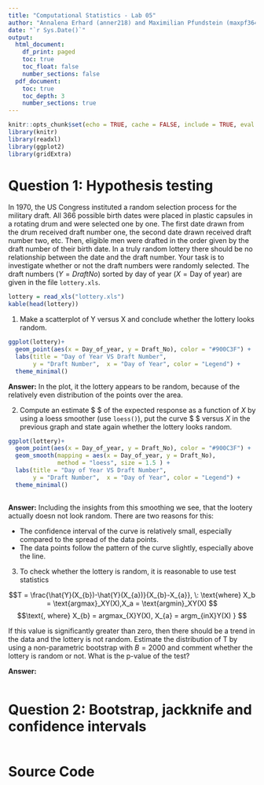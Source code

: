```yaml
---
title: "Computational Statistics - Lab 05"
author: "Annalena Erhard (anner218) and Maximilian Pfundstein (maxpf364)"
date: "`r Sys.Date()`"
output:
  html_document:
    df_print: paged
    toc: true
    toc_float: false
    number_sections: false
  pdf_document:
    toc: true
    toc_depth: 3
    number_sections: true
---
```


```r
knitr::opts_chunk$set(echo = TRUE, cache = FALSE, include = TRUE, eval = TRUE)
library(knitr)
library(readxl)
library(ggplot2)
library(gridExtra)
```

# Question 1: Hypothesis testing

In 1970, the US Congress instituted a random selection process for the military draft. All 366 possible birth dates were placed in plastic capsules in a rotating drum and were selected one by one. The first date drawn from the drum received draft number one, the second date drawn received draft number two, etc. Then, eligible men were drafted in the order given by the draft number of their birth date. In a truly random lottery there should be no relationship between the date and the draft number. Your task is to investigate whether or not the draft numbers were randomly selected. The draft numbers ($Y=Draft No$) sorted by day of year ($X=\text{Day of year}$) are given in the file ```lottery.xls```.


```r

lottery = read_xls("lottery.xls")
kable(head(lottery))

```

1. Make a scatterplot of Y versus X and conclude whether the lottery looks random. 

```r

ggplot(lottery)+
  geom_point(aes(x = Day_of_year, y = Draft_No), color = "#900C3F") +
  labs(title = "Day of Year VS Draft Number",
       y = "Draft Number",  x = "Day of Year", color = "Legend") +
  theme_minimal()

```

**Answer:** In the plot, it the lottery appears to be random, because of the relatively even distribution of the points over the area.

2. Compute an estimate $\hat{Y} $ of the expected response as a function of $X$ by using a loess smoother (use `loess()`), put the curve $\hat{Y} $ versus $X$ in the previous graph and state again whether the lottery looks random.

```r
ggplot(lottery)+
  geom_point(aes(x = Day_of_year, y = Draft_No), color = "#900C3F") +
  geom_smooth(mapping = aes(x = Day_of_year, y = Draft_No),
              method = "loess", size = 1.5 ) +
  labs(title = "Day of Year VS Draft Number",
       y = "Draft Number",  x = "Day of Year", color = "Legend") +
  theme_minimal()
  
```

**Answer:** Including the insights from this smoothing we see, that the lootery actually doesn not look random. There are two reasons for this:

- The confidence interval of the curve is relatively small, especially compared to the spread of the data points.
- The data points follow the pattern of the curve slightly, especially above the line. 

3. To check whether the lottery is random, it is reasonable to use test statistics

$$T = \frac{\hat{Y}(X_{b})-\hat{Y}(X_{a})}{X_{b}-X_{a}}, \: \text{where} X_b = \text{argmax}_XY(X),X_a = \text{argmin}_XY(X) $$
$$\text{, where} X_{b} = argmax_{X}Y(X), X_{a} = argm_{inX}Y(X)  }  $$

If this value is significantly greater than zero, then there should be a trend in the data and the lottery is not random. Estimate the distribution of T by using a non-parametric bootstrap with $B = 2000$ and comment whether the lottery is random or not. What is the p-value of the test?

**Answer:**



```r


```




# Question 2: Bootstrap, jackknife and confidence intervals



```r


```



# Source Code

```r

```